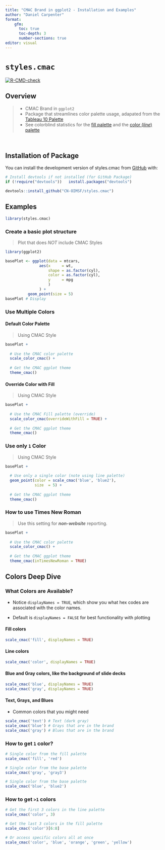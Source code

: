 ```yaml
---
title: "CMAC Brand in ggplot2 - Installation and Examples"
author: "Daniel Carpenter"
format: 
    gfm:
      toc: true
      toc-depth: 3
      number-sections: true
editor: visual
---
```


# `styles.cmac`

<!-- badges: start -->

[![R-CMD-check](https://github.com/tidyverse/dplyr/actions/workflows/R-CMD-check.yaml/badge.svg)](https://github.com/tidyverse/dplyr/actions/workflows/R-CMD-check.yaml)

<!-- badges: end -->

## Overview

> -   CMAC Brand in `ggplot2`
> -   Package that streamlines color palette usage, adapated from the [Tableau 10 Palette](https://www.tableau.com/blog/colors-upgrade-tableau-10-56782)
> -   See colorblind statistics for the [fill palette](https://davidmathlogic.com/colorblind/#%23BECDE0-%23FFD597-%23F6B7B4-%23BEE0D2-%23E4C6DC-%23BDDBE1-%23F7E5B3-%23DCDADA-%23FCC8DA-%23E5CFC5) and the [color (*line*) palette](https://davidmathlogic.com/colorblind/#%236388B4-%23E68900-%23EB4B43-%2354AC88-%23B07AA1-%233C9DAA-%23C5A952-%238A807E-%23D16D91-%23945430)

<br>

## Installation of Package

You can install the development version of styles.cmac from [GitHub](https://github.com/) with:

```r
# Install devtools if not installed (for GitHub Package)
if (!require("devtools"))   install.packages("devtools")

devtools::install_github("CN-OIMSF/styles.cmac")
```

## Examples

```r
library(styles.cmac)
```

### Create a basic plot structure

> Plot that does *NOT* include CMAC Styles

```r
library(ggplot2)

basePlot <- ggplot(data = mtcars,
               aes(x     = wt,
                   shape = as.factor(cyl),
                   color = as.factor(cyl),
                   y     = mpg
                   )
               ) +
          geom_point(size = 5)
basePlot # Display
```

### Use Multiple Colors

#### Default Color Palette

> Using CMAC Style

```r
basePlot +
  
  # Use the CMAC color palette
  scale_color_cmac() +
  
  # Get the CMAC ggplot theme
  theme_cmac()
```

#### Override Color with Fill

> Using CMAC Style

```r
basePlot +
  
  # Use the CMAC Fill palette (override)
  scale_color_cmac(overrideWithFill = TRUE) +  
  
  # Get the CMAC ggplot theme
  theme_cmac()
```

### Use only `1` Color

> Using CMAC Style

```r
basePlot + 
  
  # Use only a single color (note using line palette)
  geom_point(color = scale_cmac('blue', 'blue2'),
             size  = 5) +
  
  # Get the CMAC ggplot theme
  theme_cmac()
```

### How to use Times New Roman

> Use this setting for ***non-website*** reporting.

```r
basePlot +
  
  # Use the CMAC color palette
  scale_color_cmac() +
  
  # Get the CMAC ggplot theme
  theme_cmac(inTimesNewRoman = TRUE)
```

## Colors Deep Dive

### What Colors are Available?

-   Notice `displayNames = TRUE`, which show you what hex codes are associated with the color names.

-   Default is `displayNames = FALSE` for best functionality with plotting

#### Fill colors

```r
scale_cmac('fill', displayNames = TRUE)
```

#### Line colors

```r
scale_cmac('color', displayNames = TRUE)
```

#### Blue and Gray colors, like the background of slide decks

```r
scale_cmac('blue', displayNames = TRUE)
scale_cmac('gray', displayNames = TRUE)
```

#### Text, Grays, and Blues

-   Common colors that you might need

```r
scale_cmac('text') # Text (dark gray) 
scale_cmac('blue') # Grays that are in the brand
scale_cmac('gray') # Blues that are in the brand
```

### How to get `1` color?

```r
# Single color from the fill palette
scale_cmac('fill', 'red')

# Single color from the base palette
scale_cmac('gray', 'gray3')

# Single color from the base palette
scale_cmac('blue', 'blue2')
```

### How to get `>1` colors

```r
# Get the first 3 colors in the line palette
scale_cmac('color', 3)

# Get the last 3 colors in the fill palette
scale_cmac('color')[6:8]

# Or access specific colors all at once
scale_cmac('color', 'blue', 'orange', 'green', 'yellow')
```
